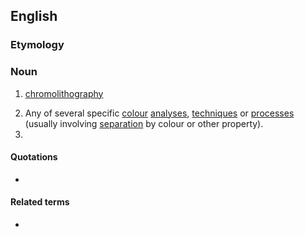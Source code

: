 ==English==

===Etymology===
{{confix|en|chromo|graphy}}

===Noun===
{{en-noun|~|chromographies}}

# {{lb|en|obsolete}} [[chromolithography]]
# Any of several specific [[colour]] [[analysis|analyses]], [[technique]]s or [[process]]es (usually involving [[separation]] by colour or other property).
# {{alt form|en|chromatography}}

====Quotations====
* {{seeCites|lang=en}}

====Related terms====
* {{l|en|chromograph}}